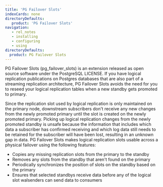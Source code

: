 ```yaml
---
title: 'PG Failover Slots'
indexCards: none
directoryDefaults:
   product: 'PG Failover Slots'
navigation:
   - rel_notes
   - installing
   - configuring
   - using
directoryDefaults:
  product: PG Failover Slots
---
```


PG Failover Slots (pg_failover_slots) is an extension released as open source software under the PostgreSQL LICENSE. If you have logical replication publications on Postgres databases that are also part of a streaming replication architecture,
PG Failover Slots avoids the need for you to reseed your logical replication tables when a new standby gets promoted to primary.

Since the replication slot used by logical replication is only maintained on the primary node, downstream subscribers don't receive any new changes from the newly promoted primary until the slot is created on the newly promoted primary. Picking up logical replication changes from the newly promoted standby is unsafe because the information that includes which data a subscriber has confirmed receiving and which log data still needs to be retained for the subscriber will have been lost, resulting in an unknown gap in data. PG Failover Slots makes logical replication slots usable across a physical failover using the following features:

- Copies any missing replication slots from the primary to the standby
- Removes any slots from the standby that aren't found on the primary
- Periodically synchronizes the position of slots on the standby based on the primary
- Ensures that selected standbys receive data before any of the logical slot walsenders can send data to consumers


